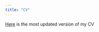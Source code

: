 ---
title: "CV"
---

[Here](https://ludovica-ciasullo.github.io/CV.pdf) is the most updated version of my CV